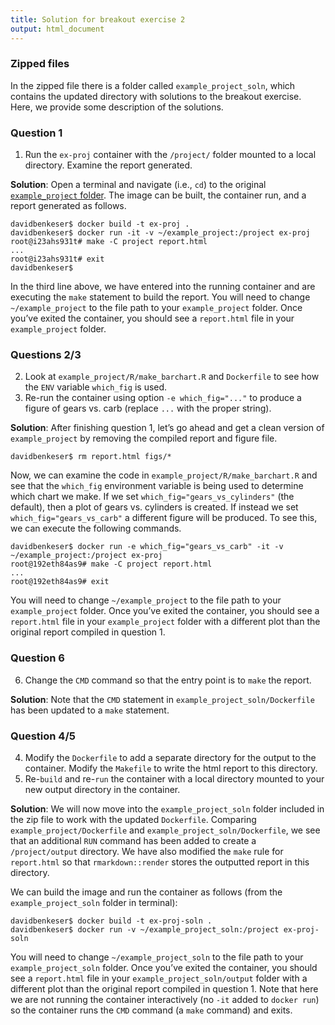 ```yaml
---
title: Solution for breakout exercise 2
output: html_document
---
```


### Zipped files

In the zipped file there is a folder called `example_project_soln`, which contains the updated directory with solutions to the breakout exercise. Here, we provide some description of the solutions.  

### Question 1

1. Run the `ex-proj` container with the `/project/` folder mounted to a local directory. Examine the report generated. 

__Solution__: Open a terminal and navigate (i.e., `cd`) to the original [`example_project` folder](https://benkeser.github.io/info550/lectures/10_docker/example_project.zip). The image can be built, the container run, and a report generated as follows.

````
davidbenkeser$ docker build -t ex-proj .
davidbenkeser$ docker run -it -v ~/example_project:/project ex-proj
root@i23ahs931t# make -C project report.html
...
root@i23ahs931t# exit
davidbenkeser$
````

In the third line above, we have entered into the running container and are executing the `make` statement to build the report. You will need to change `~/example_project` to the file path to your `example_project` folder. Once you've exited the container, you should see a `report.html` file in your `example_project` folder. 

### Questions 2/3

2. Look at `example_project/R/make_barchart.R` and `Dockerfile` to see how the `ENV` variable `which_fig` is used. 
3. Re-run the container using option `-e which_fig="..."` to produce a figure of gears vs. carb (replace `...` with the proper string).

__Solution__: After finishing question 1, let's go ahead and get a clean version of `example_project` by removing the compiled report and figure file.

````
davidbenkeser$ rm report.html figs/*
````

Now, we can examine the code in `example_project/R/make_barchart.R` and see that the `which_fig` environment variable is being used to determine which chart we make. If we set `which_fig="gears_vs_cylinders"` (the default), then a plot of gears vs. cylinders is created. If instead we set `which_fig="gears_vs_carb"` a different figure will be produced. To see this, we can execute the following commands. 

````
davidbenkeser$ docker run -e which_fig="gears_vs_carb" -it -v ~/example_project:/project ex-proj
root@192eth84as9# make -C project report.html
...
root@192eth84as9# exit
````

You will need to change `~/example_project` to the file path to your `example_project` folder. Once you've exited the container, you should see a `report.html` file in your `example_project` folder with a different plot than the original report compiled in question 1. 

### Question 6

6. Change the `CMD` command so that the entry point is to `make` the report. 

__Solution__: Note that the `CMD` statement in `example_project_soln/Dockerfile` has been updated to a `make` statement. 

### Question 4/5

4. Modify the `Dockerfile` to add a separate directory for the output to the container. Modify the `Makefile` to write the html report to this directory.
5. Re-`build` and re-`run` the container with a local directory mounted to your new output directory in the container. 

__Solution__: We will now move into the `example_project_soln` folder included in the zip file to work with the updated `Dockerfile`. Comparing `example_project/Dockerfile` and `example_project_soln/Dockerfile`, we see that an additional `RUN` command has been added to create a `/project/output` directory. We have also modified the `make` rule for `report.html` so that `rmarkdown::render` stores the outputted report in this directory.

We can build the image and run the container as follows (from the `example_project_soln` folder in terminal): 

````
davidbenkeser$ docker build -t ex-proj-soln .
davidbenkeser$ docker run -v ~/example_project_soln:/project ex-proj-soln
````

You will need to change `~/example_project_soln` to the file path to your `example_project_soln` folder. Once you've exited the container, you should see a `report.html` file in your `example_project_soln/output` folder with a different plot than the original report compiled in question 1. Note that here we are not running the container interactively (no `-it` added to `docker run`) so the container runs the `CMD` command (a `make` command) and exits. 